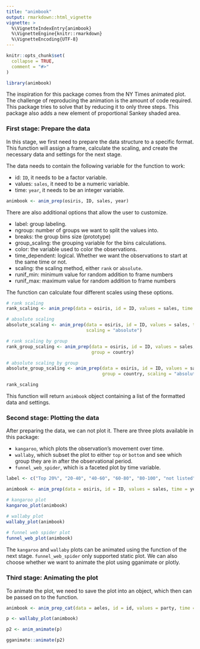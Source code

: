 ```yaml
---
title: "animbook"
output: rmarkdown::html_vignette
vignette: >
  %\VignetteIndexEntry{animbook}
  %\VignetteEngine{knitr::rmarkdown}
  %\VignetteEncoding{UTF-8}
---
```


```r
knitr::opts_chunk$set(
  collapse = TRUE,
  comment = "#>"
)
```

```r
library(animbook)
```


The inspiration for this package comes from the NY Times animated plot. The challenge of reproducing the animation is the amount of code required. This package tries to solve that by reducing it to only three steps. This package also adds a new element of proportional Sankey shaded area.


### First stage: Prepare the data

In this stage, we first need to prepare the data structure to a specific format. This function will assign a frame, calculate the scaling, and create the necessary data and settings for the next stage.

The data needs to contain the following variable for the function to work:

- id: `ID`, it needs to be a factor variable.
- values: `sales`, it need to be a numeric variable.
- time: `year`, it needs to be an integer variable.

```r
animbook <- anim_prep(osiris, ID, sales, year)
```

There are also additional options that allow the user to customize.

- label: group labeling.
- ngroup: number of groups we want to split the values into.
- breaks: the group bins size (prototype)
- group_scaling: the grouping variable for the bins calculations.
- color: the variable used to color the observations.
- time_dependent: logical. Whether we want the observations to start at the same time or not.
- scaling: the scaling method, either `rank` or `absolute`.
- runif_min: minimum value for random addition to frame numbers
- runif_max: maximum value for random addition to frame numbers

The function can calculate four different scales using these options.

```r
# rank scaling
rank_scaling <- anim_prep(data = osiris, id = ID, values = sales, time = year)

# absolute scaling
absolute_scaling <- anim_prep(data = osiris, id = ID, values = sales, time = year,
                              scaling = "absolute")

# rank scaling by group
rank_group_scaling <- anim_prep(data = osiris, id = ID, values = sales, time = year, 
                                group = country)

# absolute scaling by group
absolute_group_scaling <- anim_prep(data = osiris, id = ID, values = sales, time = year,
                                    group = country, scaling = "absolute")

rank_scaling
```

This function will return `animbook` object containing a list of the formatted data and settings.


### Second stage: Plotting the data

After preparing the data, we can not plot it. There are three plots available in this package:

- `kangaroo`, which plots the observation's movement over time.
- `wallaby`, which subset the plot to either `top` or `bottom` and see which group they are in after the observational period.
- `funnel_web_spider`, which is a faceted plot by time variable.

```r
label <- c("Top 20%", "20-40", "40-60", "60-80", "80-100", "not listed")

animbook <- anim_prep(data = osiris, id = ID, values = sales, time = year, color = japan, label = label)

# kangaroo plot
kangaroo_plot(animbook)

# wallaby plot
wallaby_plot(animbook)
            
# funnel web spider plot
funnel_web_plot(animbook)
```

The `kangaroo` and `wallaby` plots can be animated using the function of the next stage. `funnel_web_spider` only supported static plot. We can also choose whether we want to animate the plot using gganimate or plotly.


### Third stage: Animating the plot

To animate the plot, we need to save the plot into an object, which then can be passed on to the function.

```r
animbook <- anim_prep_cat(data = aeles, id = id, values = party, time = year, color = gender, time_dependent = FALSE)

p <- wallaby_plot(animbook)

p2 <- anim_animate(p)

gganimate::animate(p2)
```

